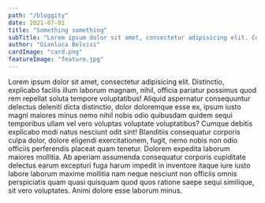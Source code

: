 ```yaml
---
path: "/bloggity"
date: 2021-07-01
title: "Something something"
subTitle: "Lorem ipsum dolor sit amet, consectetur adipisicing elit. Commodi cupiditate dicta repellendus!"
author: "Gianluca Belvisi"
cardImage: "card.png"
featureImage: "feature.jpg"
---
```


Lorem ipsum dolor sit amet, consectetur adipisicing elit. Distinctio, explicabo facilis illum laborum magnam, nihil, officia pariatur possimus quod rem repellat soluta tempore voluptatibus! Aliquid aspernatur consequuntur delectus deleniti dicta distinctio, dolor doloremque esse ex, ipsum iusto magni maiores minus nemo nihil nobis odio quibusdam quidem sequi temporibus ullam vel vero voluptas voluptate voluptatibus? Cumque debitis explicabo modi natus nesciunt odit sint! Blanditiis consequatur corporis culpa dolor, dolore eligendi exercitationem, fugit, nemo nobis non odio officiis perferendis placeat quam tenetur. Dolorem expedita laborum maiores mollitia. Ab aperiam assumenda consequatur corporis cupiditate delectus earum excepturi fuga harum impedit in inventore itaque iure iusto labore laborum maxime mollitia nam neque nesciunt non officiis omnis perspiciatis quam quasi quisquam quod quos ratione saepe sequi similique, sit vero voluptates. Animi dolore esse laborum minus.
